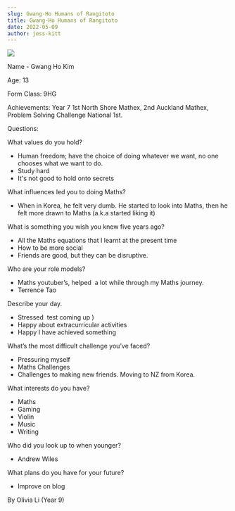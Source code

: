 ```yaml
---
slug: Gwang-Ho Humans of Rangitoto
title: Gwang-Ho Humans of Rangitoto
date: 2022-05-09
author: jess-kitt
---
```

![](/images/gwanghokim.png)

Name - Gwang Ho Kim

Age: 13  

Form Class: 9HG

Achievements: Year 7 1st North Shore Mathex, 2nd Auckland Mathex, Problem Solving Challenge National 1st. 

Questions:

What values do you hold?

* Human freedom; have the choice of doing whatever we want, no one chooses what we want to do.  
* Study hard 
* It's not good to hold onto secrets

What influences led you to doing Maths?

* When in Korea, he felt very dumb. He started to look into Maths, then he felt more drawn to Maths (a.k.a started liking it)  

What is something you wish you knew five years ago?

* All the Maths equations that I learnt at the present time 
* How to be more social 
* Friends are good, but they can be disruptive.

Who are your role models?

* Maths youtuber’s, helped  a lot while through my Maths journey. 
* Terrence Tao 

Describe your day.

* Stressed  test coming up ) 
* Happy about extracurricular activities
* Happy I have achieved something

What’s the most difficult challenge you’ve faced?

* Pressuring myself 
* Maths Challenges 
* Challenges to making new friends. Moving to NZ from Korea.

What interests do you have?

* Maths 
* Gaming 
* Violin 
* Music 
* Writing 

Who did you look up to when younger?

* Andrew Wiles

What plans do you have for your future?

* Improve on blog

By Olivia Li (Year 9)